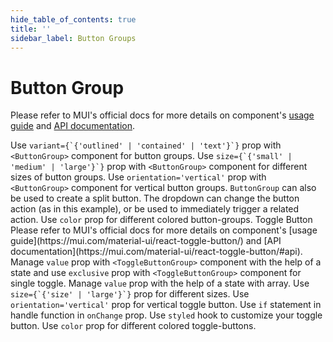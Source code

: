 ```yaml
---
hide_table_of_contents: true
title: ''
sidebar_label: Button Groups
---
```




<h1 className='!m-0'>Button Group</h1>

<div className='template-bg-color' />

Please refer to MUI's official docs for more details on component's [usage guide](https://mui.com/material-ui/react-button-group/) and [API documentation](https://mui.com/material-ui/api/button-group/).

<Grid container spacing={6}>
  <Grid size={{ xs: 12, md: 6 }}>
    <CardSnippet
      title="Basic Button Group"
      code={SourceCodeButtonGroupBasic}
    >
      <Typography className='mbe-4'>
        Use <code>variant={`{'outlined' | 'contained' | 'text'}`}</code> prop with <code>&lt;ButtonGroup&gt;</code> component for button groups.
      </Typography>
      <ButtonGroupBasic />
    </CardSnippet>
  </Grid>
  <Grid size={{ xs: 12, md: 6 }}>
    <CardSnippet
      title="Button Group Sizes"
      code={SourceCodeButtonGroupSizes}
    >
      <Typography className='mbe-4'>
        Use <code>size={`{'small' | 'medium' | 'large'}`}</code> prop with <code>&lt;ButtonGroup&gt;</code> component for different sizes of button groups.
      </Typography>
      <ButtonGroupSizes />
    </CardSnippet>
  </Grid>
  <Grid size={{ xs: 12, md: 6 }}>
    <CardSnippet
      title="Vertical Button Group"
      code={SourceCodeButtonGroupVertical}
    >
      <Typography className='mbe-4'>
        Use <code>orientation='vertical'</code> prop with <code>&lt;ButtonGroup&gt;</code> component for vertical button groups.
      </Typography>
      <ButtonGroupVertical />
    </CardSnippet>
  </Grid>
  <Grid size={{ xs: 12, md: 6 }}>
    <CardSnippet
      title="Split Button"
      code={SourceCodeButtonGroupSplit}
    >
      <Typography className='mbe-4'>
        <code>ButtonGroup</code> can also be used to create a split button. The dropdown can change the button action (as in this example), or be used to immediately trigger a related action.
      </Typography>
      <ButtonGroupSplit />
    </CardSnippet>
  </Grid>
  <Grid size={{ xs: 12, md: 6 }}>
    <CardSnippet
      title="Button Group Colors"
      code={SourceCodeButtonGroupColors}
    >
      <Typography className='mbe-4'>
        Use <code>color</code> prop for different colored button-groups.
      </Typography>
      <ButtonGroupColors />
    </CardSnippet>
  </Grid>
  <Grid size={{ xs: 12 }}>
    <Typography variant='h5'>Toggle Button</Typography>
    <Typography variant='body2'>Please refer to MUI's official docs for more details on component's [usage guide](https://mui.com/material-ui/react-toggle-button/) and [API documentation](https://mui.com/material-ui/react-toggle-button/#api).</Typography>
  </Grid>
  <Grid size={{ xs: 12, md: 6 }}>
    <CardSnippet
      title="Basic Toggle Button"
      code={SourceCodeButtonToggleBasic}
    >
      <Typography className='mbe-4'>
        Manage <code>value</code> prop with <code>&lt;ToggleButtonGroup&gt;</code> component with the help of a state and use <code>exclusive</code> prop with <code>&lt;ToggleButtonGroup&gt;</code> component for single toggle.
      </Typography>
      <ButtonToggleBasic />
    </CardSnippet>
  </Grid>
  <Grid size={{ xs: 12, md: 6 }}>
    <CardSnippet
      title="Multiple Toggle Button"
      code={SourceCodeButtonToggleMultiple}
    >
      <Typography className='mbe-4'>
        Manage <code>value</code> prop with the help of a state with array.
      </Typography>
      <ButtonToggleMultiple />
    </CardSnippet>
  </Grid>
  <Grid size={{ xs: 12, md: 6 }}>
    <CardSnippet
      title="Toggle Button Sizes"
      code={SourceCodeButtonToggleSizes}
    >
      <Typography className='mbe-4'>
        Use <code>size={`{'size' | 'large'}`}</code> prop for different sizes.
      </Typography>
      <ButtonToggleSizes />
    </CardSnippet>
  </Grid>
  <Grid size={{ xs: 12, md: 6 }}>
    <CardSnippet
      title="Vertical Toggle Button"
      code={SourceCodeButtonToggleVertical}
    >
      <Typography className='mbe-4'>
        Use <code>orientation='vertical'</code> prop for vertical toggle button.
      </Typography>
      <ButtonToggleVertical />
    </CardSnippet>
  </Grid>
  <Grid size={{ xs: 12 }}>
    <CardSnippet
      title="Enforce Value Set"
      code={SourceCodeButtonToggleEnforceValue}
    >
      <Typography className='mbe-4'>
        Use <code>if</code> statement in handle function in <code>onChange</code> prop.
      </Typography>
      <ButtonToggleEnforceValue />
    </CardSnippet>
  </Grid>
  <Grid size={{ xs: 12 }}>
    <CardSnippet
      title="Customized Toggle Button"
      code={SourceCodeButtonToggleCustomized}
    >
      <Typography className='mbe-4'>
        Use <code>styled</code> hook to customize your toggle button.
      </Typography>
      <ButtonToggleCustomized />
    </CardSnippet>
  </Grid>
  <Grid size={{ xs: 12, md: 6 }}>
    <CardSnippet
      title="Toggle Button Colors"
      code={SourceCodeButtonToggleColors}
    >
      <Typography className='mbe-4'>
        Use <code>color</code> prop for different colored toggle-buttons.
      </Typography>
      <ButtonToggleColors />
    </CardSnippet>
  </Grid>
</Grid>